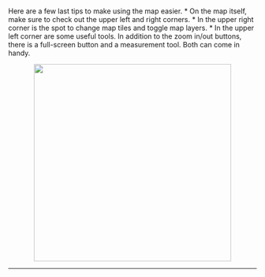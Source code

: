 <br>
Here are a few last tips to make using the map easier.
* On the map itself, make sure to check out the upper left and right corners.
* In the upper right corner is the spot to change map tiles and toggle map layers.
* In the upper left corner are some useful tools. In addition to the zoom in/out buttons, there is a full-screen button and a measurement tool. Both can come in handy.

<center><img src='https://github.com/cyverse-gis/NEON-Shiny-Browser/blob/master/Img/Help_map_tips.png?raw=true' height='400'></center>
<hr>
